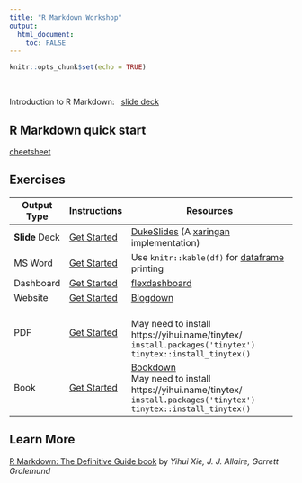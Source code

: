 ```yaml
---
title: "R Markdown Workshop"
output: 
  html_document:
    toc: FALSE
---
```


```r
knitr::opts_chunk$set(echo = TRUE)
```

&nbsp;

Introduction to R Markdown: &nbsp; [slide deck](slides/)

## R Markdown quick start

[cheetsheet](slides/index.html#5)


## Exercises
Output Type | Instructions | Resources
-------- | ---------- | --------------------------------------
**Slide** Deck | [Get Started](dukeslides_getstarted.html) | [DukeSlides](https://www.johnlittle.info/dukeslides/) (A [xaringan](https://slides.yihui.name/xaringan/#1) implementation)
MS Word | [Get Started](msword_getstarted.html) | Use `knitr::kable(df)` for [dataframe](https://bookdown.org/yihui/rmarkdown/html-document.html#data-frame-printing) printing
Dashboard | [Get Started](https://rmarkdown.rstudio.com/flexdashboard/) | [flexdashboard](https://rmarkdown.rstudio.com/flexdashboard/)
Website | [Get Started](blogdown_getstarted.html) | [Blogdown](https://bookdown.org/yihui/blogdown/)
PDF | [Get Started](pdf_getstarted.html) | <br>May need to install https://yihui.name/tinytex/<br> `install.packages('tinytex')` <br> `tinytex::install_tinytex()`
Book | [Get Started](https://bookdown.org/yihui/bookdown/get-started.html) | [Bookdown](https://bookdown.org/yihui/bookdown/)<br>May need to install https://yihui.name/tinytex/<br> `install.packages('tinytex')` <br> `tinytex::install_tinytex()`

## Learn More

[R Markdown: The Definitive Guide book](https://bookdown.org/yihui/rmarkdown/) by *Yihui Xie, J. J. Allaire, Garrett Grolemund*
